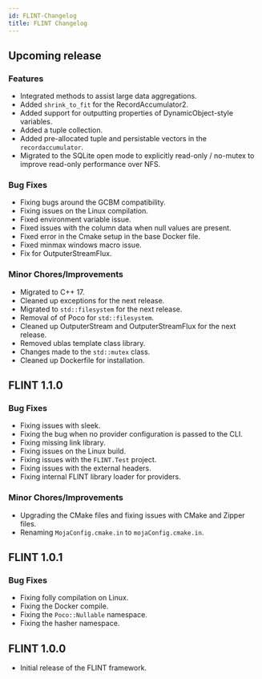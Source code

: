 ```yaml
---
id: FLINT-Changelog
title: FLINT Changelog
---
```


## Upcoming release

### Features

- Integrated methods to assist large data aggregations.
- Added `shrink_to_fit` for the RecordAccumulator2.
- Added support for outputting properties of DynamicObject-style variables.
- Added a tuple collection.
- Added pre-allocated tuple and persistable vectors in the `recordaccumulator`.
- Migrated to the SQLite open mode to explicitly read-only / no-mutex to improve read-only performance over NFS.

### Bug Fixes

- Fixing bugs around the GCBM compatibility.
- Fixing issues on the Linux compilation.
- Fixed environment variable issue.
- Fixed issues with the column data when null values are present.
- Fixed error in the Cmake setup in the base Docker file.
- Fixed minmax windows macro issue.
- Fix for OutputerStreamFlux.

### Minor Chores/Improvements

- Migrated to C++ 17.
- Cleaned up exceptions for the next release.
- Migrated to `std::filesystem` for the next release.
- Removal of of Poco for `std::filesystem`.
- Cleaned up OutputerStream and OutputerStreamFlux for the next release.
- Removed ublas template class library.
- Changes made to the `std::mutex` class.
- Cleaned up Dockerfile for installation.

## FLINT 1.1.0

### Bug Fixes

- Fixing issues with sleek.
- Fixing the bug when no provider configuration is passed to the CLI.
- Fixing missing link library.
- Fixing issues on the Linux build.
- Fixing issues with the `FLINT.Test` project.
- Fixing issues with the external headers.
- Fixing internal FLINT library loader for providers.

### Minor Chores/Improvements

- Upgrading the CMake files and fixing issues with CMake and Zipper files.
- Renaming `MojaConfig.cmake.in` to `mojaConfig.cmake.in`.

## FLINT 1.0.1

### Bug Fixes

- Fixing folly compilation on Linux.
- Fixing the Docker compile.
- Fixing the `Poco::Nullable` namespace.
- Fixing the hasher namespace.

## FLINT 1.0.0

- Initial release of the FLINT framework.

